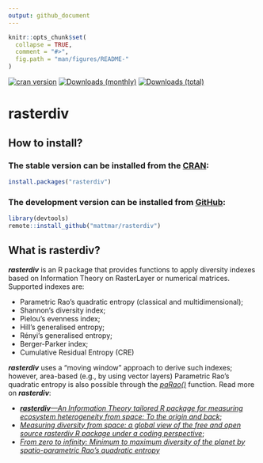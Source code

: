 ```yaml
---
output: github_document
---
```


<!-- README.md is generated from README.Rmd. Please edit that file -->

```r
knitr::opts_chunk$set(
  collapse = TRUE,
  comment = "#>",
  fig.path = "man/figures/README-"
)
```
<!-- badges: start -->
[![cran version](http://www.r-pkg.org/badges/version/rasterdiv)](https://cran.r-project.org/package=rasterdiv)
[![Downloads (monthly)](https://cranlogs.r-pkg.org/badges/last-month/rasterdiv?color=brightgreen)](https://cranlogs.r-pkg.org/badges/last-month/rasterdiv)
[![Downloads (total)](https://cranlogs.r-pkg.org/badges/grand-total/rasterdiv?color=brightgreen)](https://www.r-pkg.org/pkg/rasterdiv)

<!-- badges: end -->

# rasterdiv

## How to install?

### The stable version can be installed from the [CRAN](https://cran.microsoft.com/):

```r
install.packages("rasterdiv")
```

### The development version can be installed from [GitHub](https://github.com/):

```r
library(devtools)
remote::install_github("mattmar/rasterdiv")
```

## What is rasterdiv?

*__rasterdiv__* is an R package that provides functions to apply diversity indexes based on Information Theory on RasterLayer or numerical matrices. Supported indexes are:

- Parametric Rao’s quadratic entropy (classical and multidimensional);
- Shannon's diversity index;
- Pielou's evenness index;
- Hill's generalised entropy;
- Rényi's generalised entropy;
- Berger-Parker index;
- Cumulative Residual Entropy (CRE)

*__rasterdiv__* uses a "moving window" approach to derive such indexes; however, area-based (e.g., by using vector layers) Parametric Rao’s quadratic entropy is also possible through the [*paRao()*](https://mattmar.github.io/rasterdiv/articles/rasterdiv_area_based_Rao.html) function. Read more on *__rasterdiv__*:

- [*__rasterdiv__—An Information Theory tailored R package for measuring ecosystem heterogeneity from space: To the origin and back*](https://besjournals.onlinelibrary.wiley.com/doi/full/10.1111/2041-210X.13583);
- [*Measuring diversity from space: a global view of the free and open source rasterdiv R package under a coding perspective*](https://link.springer.com/article/10.1007/s42974-021-00042-x);
- [*From zero to infinity: Minimum to maximum diversity of the planet by spatio-parametric Rao’s quadratic entropy*](https://onlinelibrary.wiley.com/doi/full/10.1111/geb.13270)
